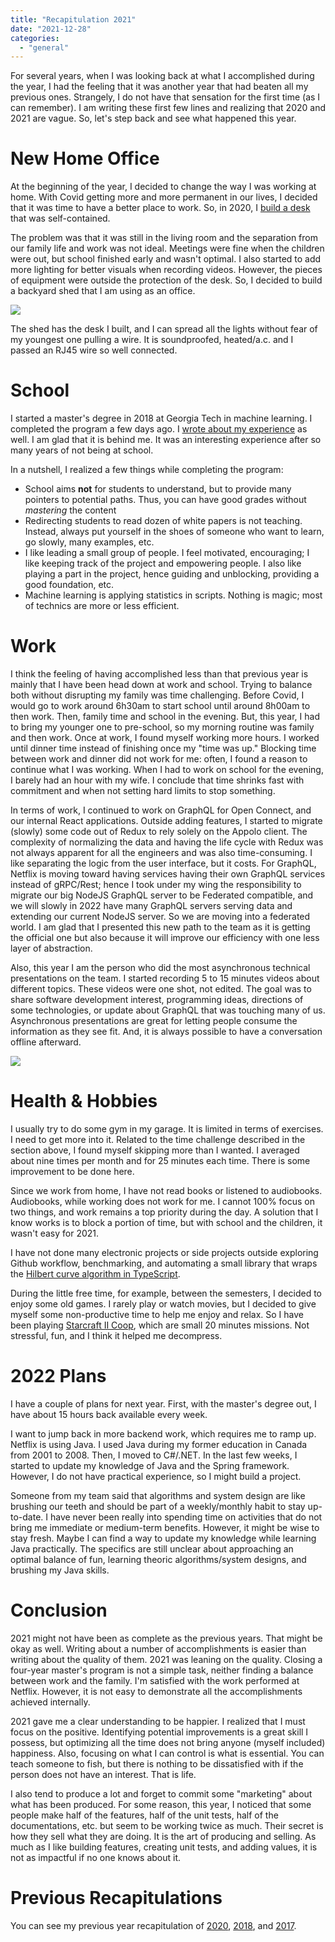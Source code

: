 ```yaml
---
title: "Recapitulation 2021"
date: "2021-12-28"
categories:
  - "general"
---
```


For several years, when I was looking back at what I accomplished during the year, I had the feeling that it was another year that had beaten all my previous ones. Strangely, I do not have that sensation for the first time (as I can remember). I am writing these first few lines and realizing that 2020 and 2021 are vague. So, let's step back and see what happened this year.

# New Home Office

At the beginning of the year, I decided to change the way I was working at home. With Covid getting more and more permanent in our lives, I decided that it was time to have a better place to work. So, in 2020, I [build a desk](working-from-home-desk) that was self-contained.

<YouTube youTubeId="m3wZlIzsYqs" />


The problem was that it was still in the living room and the separation from our family life and work was not ideal. Meetings were fine when the children were out, but school finished early and wasn't optimal. I also started to add more lighting for better visuals when recording videos. However, the pieces of equipment were outside the protection of the desk. So, I decided to build a backyard shed that I am using as an office.

![](/images/blog/BackyardOffice.png)

The shed has the desk I built, and I can spread all the lights without fear of my youngest one pulling a wire. It is soundproofed, heated/a.c. and I passed an RJ45 wire so well connected.

# School

I started a master's degree in 2018 at Georgia Tech in machine learning. I completed the program a few days ago. I [wrote about my experience](i-completed-my-master-degree) as well. I am glad that it is behind me. It was an interesting experience after so many years of not being at school. 

In a nutshell, I realized a few things while completing the program:

- School aims **not** for students to understand, but to provide many pointers to potential paths. Thus, you can have good grades without _mastering_ the content
- Redirecting students to read dozen of white papers is not teaching. Instead, always put yourself in the shoes of someone who want to learn, go slowly, many examples, etc.
- I like leading a small group of people. I feel motivated, encouraging; I like keeping track of the project and empowering people. I also like playing a part in the project, hence guiding and unblocking, providing a good foundation, etc.
- Machine learning is applying statistics in scripts. Nothing is magic; most of technics are more or less efficient.

# Work

I think the feeling of having accomplished less than that previous year is mainly that I have been head down at work and school. Trying to balance both without disrupting my family was time challenging. Before Covid, I would go to work around 6h30am to start school until around 8h00am to then work. Then, family time and school in the evening. But, this year, I had to bring my younger one to pre-school, so my morning routine was family and then work. Once at work, I found myself working more hours. I worked until dinner time instead of finishing once my "time was up." Blocking time between work and dinner did not work for me: often, I found a reason to continue what I was working. When I had to work on school for the evening, I barely had an hour with my wife. I conclude that time shrinks fast with commitment and when not setting hard limits to stop something.

In terms of work, I continued to work on GraphQL for Open Connect, and our internal React applications. Outside adding features, I started to migrate (slowly) some code out of Redux to rely solely on the Appolo client. The complexity of normalizing the data and having the life cycle with Redux was not always apparent for all the engineers and was also time-consuming. I like separating the logic from the user interface, but it costs. For GraphQL, Netflix is moving toward having services having their own GraphQL services instead of gRPC/Rest; hence I took under my wing the responsibility to migrate our big NodeJS GraphQL server to be Federated compatible, and we will slowly in 2022 have many GraphQL servers serving data and extending our current NodeJS server. So we are moving into a federated world. I am glad that I presented this new path to the team as it is getting the official one but also because it will improve our efficiency with one less layer of abstraction.

Also, this year I am the person who did the most asynchronous technical presentations on the team. I started recording 5 to 15 minutes videos about different topics. These videos were one shot, not edited. The goal was to share software development interest, programming ideas, directions of some technologies, or update about GraphQL that was touching many of us. Asynchronous presentations are great for letting people consume the information as they see fit. And, it is always possible to have a conversation offline afterward.

![](/images/blog/SlidesPresentationNetflix.png)

# Health & Hobbies

I usually try to do some gym in my garage. It is limited in terms of exercises. I need to get more into it. Related to the time challenge described in the section above, I found myself skipping more than I wanted. I averaged about nine times per month and for 25 minutes each time. There is some improvement to be done here.

Since we work from home, I have not read books or listened to audiobooks. Audiobooks, while working does not work for me. I cannot 100% focus on two things, and work remains a top priority during the day. A solution that I know works is to block a portion of time, but with school and the children, it wasn't easy for 2021.

I have not done many electronic projects or side projects outside exploring Github workflow, benchmarking, and automating a small library that wraps the [Hilbert curve algorithm in TypeScript](https://github.com/MrDesjardins/hilbert-curve-ts).

During the little free time, for example, between the semesters, I decided to enjoy some old games. I rarely play or watch movies, but I decided to give myself some non-productive time to help me enjoy and relax. So I have been playing [Starcraft II Coop](https://starcraft2coop.com/), which are small 20 minutes missions. Not stressful, fun, and I think it helped me decompress.

# 2022 Plans

I have a couple of plans for next year. First, with the master's degree out, I have about 15 hours back available every week.

I want to jump back in more backend work, which requires me to ramp up. Netflix is using Java. I used Java during my former education in Canada from 2001 to 2008. Then, I moved to C#/.NET. In the last few weeks, I started to update my knowledge of Java and the Spring framework. However, I do not have practical experience, so I might build a project.

Someone from my team said that algorithms and system design are like brushing our teeth and should be part of a weekly/monthly habit to stay up-to-date. I have never been really into spending time on activities that do not bring me immediate or medium-term benefits. However, it might be wise to stay fresh. Maybe I can find a way to update my knowledge while learning Java practically. The specifics are still unclear about approaching an optimal balance of fun, learning theoric algorithms/system designs, and brushing my Java skills.

# Conclusion

2021 might not have been as complete as the previous years. That might be okay as well. Writing about a number of accomplishments is easier than writing about the quality of them. 2021 was leaning on the quality. Closing a four-year master's program is not a simple task, neither finding a balance between work and the family. I'm satisfied with the work performed at Netflix. However, it is not easy to demonstrate all the accomplishments achieved internally.

2021 gave me a clear understanding to be happier. I realized that I must focus on the positive. Identifying potential improvements is a great skill I possess, but optimizing all the time does not bring anyone (myself included) happiness. Also, focusing on what I can control is what is essential. You can teach someone to fish, but there is nothing to be dissatisfied with if the person does not have an interest. That is life.

I also tend to produce a lot and forget to commit some "marketing" about what has been produced. For some reason, this year, I noticed that some people make half of the features, half of the unit tests, half of the documentations, etc. but seem to be working twice as much. Their secret is how they sell what they are doing. It is the art of producing and selling. As much as I like building features, creating unit tests, and adding values, it is not as impactful if no one knows about it.

# Previous Recapitulations

You can see my previous year recapitulation of [2020](my-recapitulation-of-2020-another-great-year), [2018](recapitulation-of-2018), and [2017](recapitulation-of-2017).

